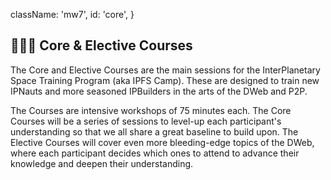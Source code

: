 

  className: 'mw7',
  id: 'core',
}

## 👩🏽‍🏫 Core & Elective Courses

The Core and Elective Courses are the main sessions for the InterPlanetary Space Training Program (aka IPFS Camp). These are designed to train new IPNauts and more seasoned IPBuilders in the arts of the DWeb and P2P.

The Courses are intensive workshops of 75 minutes each. The Core Courses will be a series of sessions to level-up each participant's understanding so that we all share a great baseline to build upon. The Elective Courses will cover even more bleeding-edge topics of the DWeb, where each participant decides which ones to attend to advance their knowledge and deepen their understanding.

